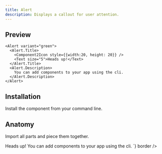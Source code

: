 ```yaml
---
title: Alert
description: Displays a callout for user attention.
---
```

## Preview

<Preview>
  <Flex
    css={{
      flexDirection: "column",
      alignItems: "center",
      gap: "$3",
    }}
  >
    
    <Alert variant="green">
      <Alert.Title>
        <Component2Icon style={{width:20, height: 20}} />
        <Text size="5">Heads up!</Text>
      </Alert.Title>
      <Alert.Description>
        You can add components to your app using the cli.
      </Alert.Description>
    </Alert>
  </Flex>
</Preview>


## Installation

Install the component from your command line.

<LiveProvider>
    <LiveEditor code={`npm install @raystack/apsara`} border/>
</LiveProvider>


## Anatomy
Import all parts and piece them together.

<LiveProvider>
    <LiveEditor code={`
<Alert>
  <Alert.Title>
    <Component2Icon style={{width:20, height: 20}} /> Heads up!
  </Alert.Title>
  <Alert.Description>
    You can add components to your app using the cli.
  </Alert.Description>
</Alert>
`} border />
</LiveProvider>

